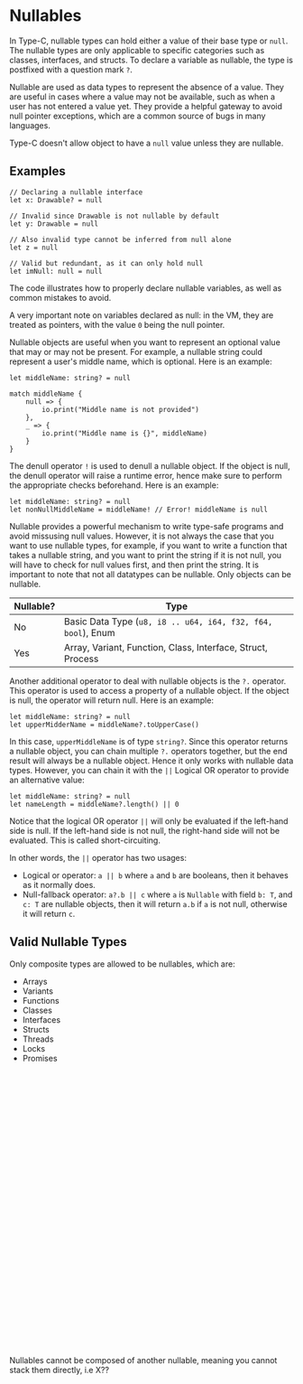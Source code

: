 # Nullables

In Type-C, nullable types can hold either a value of their base type or `null`. The nullable types are only applicable to specific categories such as classes, interfaces, and structs. To declare a variable as nullable, the type is postfixed with a question mark `?`.

Nullable are used as data types to represent the absence of a value. They are useful in cases where a value may not be available, such as when a user has not entered a value yet. They provide a helpful gateway to avoid null pointer exceptions, which are a common source of bugs in many languages.

Type-C doesn't allow object to have a `null` value unless they are nullable.

## Examples

```tc
// Declaring a nullable interface
let x: Drawable? = null

// Invalid since Drawable is not nullable by default
let y: Drawable = null

// Also invalid type cannot be inferred from null alone
let z = null

// Valid but redundant, as it can only hold null
let imNull: null = null
```

The code illustrates how to properly declare nullable variables, as well as common mistakes to avoid.

A very important note on variables declared as null: in the VM, they are treated as pointers, with the value `0` being the null pointer.

Nullable objects are useful when you want to represent an optional value that may or may not be present. For example, a nullable string could represent a user's middle name, which is optional. Here is an example:
```tc
let middleName: string? = null

match middleName {
    null => {
        io.print("Middle name is not provided")
    },
    _ => {
        io.print("Middle name is {}", middleName)
    }
}
```

The denull operator `!` is used to denull a nullable object. If the object is null, the denull operator will raise a runtime error, hence make sure to perform the appropriate checks beforehand. Here is an example:

```tc
let middleName: string? = null
let nonNullMiddleName = middleName! // Error! middleName is null
```

Nullable provides a powerful mechanism to write type-safe programs and avoid missusing null values. However, it is not always the case that you want to use nullable types, for example, if you want to write a function that takes a nullable string, and you want to print the string if it is not null, you will have to check for null values first, and then print the string. It is important to note that not all datatypes can be nullable. Only objects can be nullable.


|Nullable?|Type|
|---|---|
|No|Basic Data Type (`u8, i8 .. u64, i64, f32, f64, bool`), Enum|
|Yes|Array, Variant, Function, Class, Interface, Struct, Process|

Another additional operator to deal with nullable objects is the `?.` operator. This operator is used to access a property of a nullable object. If the object is null, the operator will return null. Here is an example:


```tc
let middleName: string? = null
let upperMidderName = middleName?.toUpperCase()
```

In this case, `upperMiddleName` is of type `string?`. Since this operator returns a nullable object, you can chain multiple `?.` operators together, but the end result will always be a nullable object. Hence it only works with nullable data types. However, you can chain it with the `||` Logical OR operator to provide an alternative value:

```tc
let middleName: string? = null
let nameLength = middleName?.length() || 0
```

Notice that the logical OR operator `||` will only be evaluated if the left-hand side is null. If the left-hand side is not null, the right-hand side will not be evaluated. This is called short-circuiting.

In other words, the `||` operator has two usages:
- Logical or operator: `a || b` where `a` and `b` are booleans, then it behaves as it normally does.
- Null-fallback operator: `a?.b || c` where `a` is `Nullable` with field `b: T`, and `c: T` are nullable objects, then it will return `a.b` if `a` is not null, otherwise it will return `c`.

## Valid Nullable Types
Only composite types are allowed to be nullables, which are:
- Arrays
- Variants
- Functions
- Classes
- Interfaces
- Structs
- Threads
- Locks
- Promises

<div role="alert" className="alert alert-error">
  <svg xmlns="http://www.w3.org/2000/svg" className="stroke-current shrink-0 h-6 w-6" fill="none" viewBox="0 0 24 24"><path strokeLinecap="round" strokeLinejoin="round" strokeWidth="2" d="M10 14l2-2m0 0l2-2m-2 2l-2-2m2 2l2 2m7-2a9 9 0 11-18 0 9 9 0 0118 0z" /></svg>
  <span>Nullables cannot be composed of another nullable, meaning you cannot stack them directly, i.e X??</span>
</div>